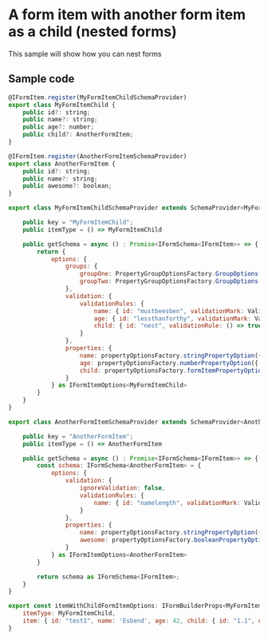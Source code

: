 <h1>A form item with another form item as a child (nested forms)</h1>
<p>This sample will show how you can nest forms</p>  


<h2>Sample code</h2>  


```js
@IFormItem.register(MyFormItemChildSchemaProvider)
export class MyFormItemChild {
    public id?: string;
    public name?: string;
    public age?: number;
    public child?: AnotherFormItem;
}
```

```js
@IFormItem.register(AnotherFormItemSchemaProvider)
export class AnotherFormItem {
    public id?: string;
    public name?: string;
    public awesome?: boolean;
}
```

```js
export class MyFormItemChildSchemaProvider extends SchemaProvider<MyFormItemChild> {

    public key = "MyFormItemChild";
    public itemType = () => MyFormItemChild

    public getSchema = async () : Promise<IFormSchema<IFormItem>> => {
        return {
            options: {
                groups: {
                    groupOne: PropertyGroupOptionsFactory.GroupOptions({ displayName: "Group 1" }),
                    groupTwo: PropertyGroupOptionsFactory.GroupOptions({ displayName: "Group 2", groupProps: { collapsed: true } })
                },
                validation: {
                    validationRules: {
                        name: { id: "mustbeesben", validationMark: ValidationMark.Required, validationRule: (item: MyFormItemChild) => item.name === "Esben", validationMessage: "Your name must be 'Esben'", validateOn: ValidationEventType.Blur | ValidationEventType.Manual },
                        age: { id: "lessthanforthy", validationMark: ValidationMark.Required, validationRule: (item: MyFormItemChild) => (item.age ?? 0) < 40, validationMessage: "You must be less than 40 years old", validateOn: ValidationEventType.Blur | ValidationEventType.Manual },
                        child: { id: "nest", validationRule: () => true, validateOn: ValidationEventType.Blur | ValidationEventType.Manual, validationMessage: "", fromType: AnotherFormItem },
                    }
                },
                properties: {
                    name: propertyOptionsFactory.stringPropertyOption({ displayName: "This name", group: "groupOne", config: { resizable: true }, description: "This is an explanation of what this property does.." }),
                    age: propertyOptionsFactory.numberPropertyOption({ displayName: "This age", group: "groupTwo", hideLabel: true, config: { allowNegativeNumbers: true } }),
                    child: propertyOptionsFactory.formItemPropertyOption({ displayName: "Another 'FormItem' as child", config: { itemType: AnotherFormItem }, listItemOptions: { customValueRender: item => <>{(item.child as AnotherFormItem)?.name}</> } }),
                } 
            } as IFormItemOptions<MyFormItemChild>
        }
    }
}
```

```js
export class AnotherFormItemSchemaProvider extends SchemaProvider<AnotherFormItem> {

    public key = "AnotherFormItem";
    public itemType = () => AnotherFormItem

    public getSchema = async () : Promise<IFormSchema<IFormItem>> => {
        const schema: IFormSchema<AnotherFormItem> = {
            options: {
                validation: {
                    ignoreValidation: false,
                    validationRules: {
                        name: { id: "namelength", validationMark: ValidationMark.Required, validationRule: (item: AnotherFormItem) => (item.name?.length ?? 0) > 3, validationMessage: "Your name must be over 3 characters", validateOn: ValidationEventType.Blur | ValidationEventType.Manual },
                    }
                },
                properties: {
                    name: propertyOptionsFactory.stringPropertyOption({ displayName: "This name", group: "groupOne", config: { resizable: true } }),
                    awesome: propertyOptionsFactory.booleanPropertyOption({ displayName: "Are you awesome, sir?", group: "groupTwo", config: { asToggle: false, textIfTrue: "Si senor", textIfFalse: "Nopes, not really" }})
                } 
            } as IFormItemOptions<AnotherFormItem>
        }

        return schema as IFormSchema<IFormItem>;
    }
}
```

```js
export const itemWithChildFormItemOptions: IFormBuilderProps<MyFormItemChild> = {
    itemType: MyFormItemChild,
    item: { id: "test1", name: 'Esbend', age: 42, child: { id: "1.1", name: "Esben", awesome: true } as AnotherFormItem } as MyFormItemChild,
}

```
